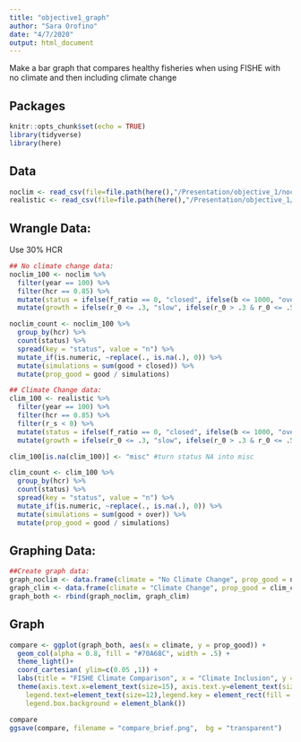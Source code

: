 ```yaml
---
title: "objective1_graph"
author: "Sara Orofino"
date: "4/7/2020"
output: html_document
---
```


Make a bar graph that compares healthy fisheries when using FISHE with no climate and then including climate change  

## Packages
```r
knitr::opts_chunk$set(echo = TRUE)
library(tidyverse)
library(here)
```

## Data
```r

noclim <- read_csv(file=file.path(here(),"/Presentation/objective_1/noclimate.csv"))
realistic <- read_csv(file=file.path(here(),"/Presentation/objective_1/realistic_climate.csv"))

```

## Wrangle Data:
Use 30% HCR  
```r
## No climate change data:
noclim_100 <- noclim %>% 
  filter(year == 100) %>% 
  filter(hcr == 0.85) %>% 
  mutate(status = ifelse(f_ratio == 0, "closed", ifelse(b <= 1000, "over", "good"))) %>% 
  mutate(growth = ifelse(r_0 <= .3, "slow", ifelse(r_0 > .3 & r_0 <= .5, "medium", "fast")))

noclim_count <- noclim_100 %>% 
  group_by(hcr) %>% 
  count(status) %>% 
  spread(key = "status", value = "n") %>% 
  mutate_if(is.numeric, ~replace(., is.na(.), 0)) %>% 
  mutate(simulations = sum(good + closed)) %>% 
  mutate(prop_good = good / simulations)

## Climate Change data:  
clim_100 <- realistic %>% 
  filter(year == 100) %>% 
  filter(hcr == 0.85) %>% 
  filter(r_s < 0) %>% 
  mutate(status = ifelse(f_ratio == 0, "closed", ifelse(b <= 1000, "over", "good"))) %>% 
  mutate(growth = ifelse(r_0 <= .3, "slow", ifelse(r_0 > .3 & r_0 <= .5, "medium", "fast")))

clim_100[is.na(clim_100)] <- "misc" #turn status NA into misc

clim_count <- clim_100 %>% 
  group_by(hcr) %>% 
  count(status) %>% 
  spread(key = "status", value = "n") %>% 
  mutate_if(is.numeric, ~replace(., is.na(.), 0)) %>% 
  mutate(simulations = sum(good + over)) %>% 
  mutate(prop_good = good / simulations) 

```

## Graphing Data:
```r
##Create graph data:
graph_noclim <- data.frame(climate = "No Climate Change", prop_good = noclim_count$prop_good)
graph_clim <- data.frame(climate = "Climate Change", prop_good = clim_count$prop_good)
graph_both <- rbind(graph_noclim, graph_clim)
```


## Graph
```r
compare <- ggplot(graph_both, aes(x = climate, y = prop_good)) +
  geom_col(alpha = 0.8, fill = "#70A68C", width = .5) + 
  theme_light()+
  coord_cartesian( ylim=c(0.05 ,1)) +
  labs(title = "FISHE Climate Comparison", x = "Climate Inclusion", y = "Proportion Healthy")+
  theme(axis.text.x=element_text(size=15), axis.text.y=element_text(size=15), plot.title = element_text(hjust = 0.5, face = "bold", size = 20), axis.title.x = element_text(face = "bold", size = 15), axis.title.y = element_text(face = "bold", size = 15), legend.title.align=0.5, panel.background = element_rect(fill = "transparent",colour = NA), plot.background = element_rect(fill = "transparent",colour = NA), legend.title=element_text(size=15), 
    legend.text=element_text(size=12),legend.key = element_rect(fill = "transparent", colour = "transparent"), legend.background = element_blank(),
    legend.box.background = element_blank()) 

compare
ggsave(compare, filename = "compare_brief.png",  bg = "transparent")

```


